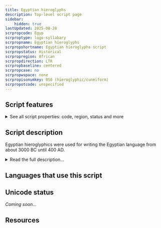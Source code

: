 ```yaml
---
title: Egyptian hieroglyphs
description: Top-level script page
sidebar:
    hidden: true
lastUpdated: 2025-08-28
scrpropcode: Egyp
scrproptype: logo-syllabary
scrpropname: Egyptian hieroglyphs
scrpropshortname: Egyptian hieroglyphs script
scrpropstatus: Historical
scrpropregion: African
scrpropdirection: LTR
scrpropbaseline: centered
scrpropcase: no
scrpropwspace: none
scrpropisonumkey: 050 (hieroglyphic/cuneiform)
scrpropotcode: unspecified
---
```



## Script features

<details>
<summary> See all script properties: code, region, status and more</summary>
<ScriptInfo />
</details>

## Script description

Egyptian hieroglyphics were used for writing the Egyptian language from about 3000 BC until 400 AD.

<details>
<summary>Read the full description...</summary>Symbols resembling hieroglyphs had been used by artisans in the region since 4000 BC, but with no ascertainable linguistic content. The first hieroglyphs were used for making inscriptions on buildings and tombs. Later they came to be used to decorate jewelry, record events on papyrus and to put a royal or divine signature, called a _cartouche_ on an item.

The Egyptian hieroglyphic system of writing consisted of both phonetic symbols and pictographs. There were about 30 symbols representing single consonants, plus about 130 bilateral and trilateral symbols which represented two or three consonants. For example, the heart-with-trachea symbol represented the consonants n + f + r, pronounced _nefer_. Some symbols were used as phonetic complements, which reinforced the final consonant in a bi- or trilateral symbol. Vowels were not written. Pictograms were symbols which visually resembled the item or concept they represented. In total there were an estimated 7000 pictograms, but these were not all in use at the same time.

Some symbols could be used either as a pictogram or as a phonetic symbol. For example, a rectangular spiral represented both the sound [pr], and the concept of a house. Combined with the fact that vowels were not written, this resulted in some symbols or combinations of symbols having multiple possible meanings. To indicate which meaning was intended, a third class of symbol, called _determinatives_, was used. Often, a small vertical stroke underneath the symbol was used to indicate that the object/concept - rather than the phonetic - interpretation was intended. Another example of a determinative was a pictogram of a pair of legs to indicate that the preceding symbol was a verb of movement.

Egyptian hieroglyphic writing did not use any punctuation or word spacing. Symbols were arranged either in vertical columns or horizontal rows, and could be read from right to left or from left to right. In order to demonstrate in which direction the text had been written, the scribe would orientate any animate pictograms (that is, symbols in the shape of a human or animal) to face in the intended direction of reading.
</details>

## Languages that use this script

<WsList script='Egyp' wsMax='5' />

## Unicode status

_Coming soon..._

## Resources

<ScriptResources detailSummary='seemore' />

